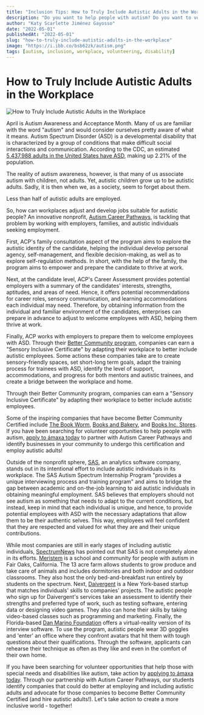 ```yaml
---
title: "Inclusion Tips: How to Truly Include Autistic Adults in the Workplace"
description: "Do you want to help people with autism? Do you want to volunteer with people with disabilities? Advocating for companies to employ them may be the best way."
author: "Katy Scarlette Jiménez Gayosso"
date: "2022-05-01"
publishedAt: "2022-05-01"
slug: "how-to-truly-include-autistic-adults-in-the-workplace"
image: "https://i.ibb.co/bsb62zk/autism.png"
tags: [autism, inclusion, workplace, volunteering, disability]
---
```



# How to Truly Include Autistic Adults in the Workplace

<AuthorCard name="Katy Scarlette Jiménez Gayosso" date="2022-05-01" avatar="/assets/img/photos/Foto.png" />

![How to Truly Include Autistic Adults in the Workplace](https://i.ibb.co/bsb62zk/autism.png)

April is Autism Awareness and Acceptance Month. Many of us are familiar with the word "autism" and would consider ourselves pretty aware of what it means. Autism Spectrum Disorder (ASD) is a developmental disability that is characterized by a group of conditions that make difficult social interactions and communication. According to the CDC, an estimated [5,437,988 adults in the United States have ASD](https://www.cdc.gov/ncbddd/autism/features/adults-living-with-autism-spectrum-disorder.html#:~:text=An%20estimated%205%2C437%2C988%20(2.21%25),high%20of%202.42%25%20in%20Massachusetts.), making up 2.21% of the population.

The reality of autism awareness, however, is that many of us associate autism with children, not adults. Yet, autistic children grow up to be autistic adults. Sadly, it is then when we, as a society, seem to forget about them.

<BlogQuote>Less than half of autistic adults are employed.</BlogQuote>

So, how can workplaces adjust and develop jobs suitable for autistic people? An innovative nonprofit, [Autism Career Pathways](https://autismcareerpathways.org/), is tackling that problem by working with employers, families, and autistic individuals seeking employment.

First, ACP's family consultation aspect of the program aims to explore the autistic identity of the candidate, helping the individual develop personal agency, self-management, and flexible decision-making, as well as to explore self-regulation methods. In short, with the help of the family, the program aims to empower and prepare the candidate to thrive at work.

Next, at the candidate level, ACP's Career Assessment provides potential employers with a summary of the candidates' interests, strengths, aptitudes, and areas of need. Hence, it offers potential recommendations for career roles, sensory communication, and learning accommodations each individual may need. Therefore, by obtaining information from the individual and familiar environment of the candidates, enterprises can prepare in advance to adjust to welcome employees with ASD, helping them thrive at work.

Finally, ACP works with employers to prepare them to welcome employees with ASD. Through their [Better Community program](https://www.instagram.com/bettercommunitycertified/), companies can earn a "Sensory Inclusive Certificate" by adapting their workplace to better include autistic employees. Some actions these companies take are to create sensory-friendly spaces, set short-long term goals, adapt the training process for trainees with ASD, identify the level of support, accommodations, and progress for both mentors and autistic trainees, and create a bridge between the workplace and home.

<BlogQuote>Through their Better Community program, companies can earn a "Sensory Inclusive Certificate" by adapting their workplace to better include autistic employees.</BlogQuote>

Some of the inspiring companies that have become Better Community Certified include [The Book Worm](https://thebookwormonline.com/), [Books and Bakery](https://booksnbakery.com/), and [Books Inc. Stores](https://www.booksinc.net/). If you have been searching for volunteer opportunities to help people with autism, [apply to ámaxa today](https://www.amaxaimpact.org/) to partner with Autism Career Pathways and identify businesses in your community to undergo this certification and employ autistic adults!

Outside of the nonprofit sphere, [SAS](https://www.sas.com/en_us/home.html), an analytics software company, stands out in its intentional effort to include autistic individuals in its workplace. The SAS Autism Spectrum Internship Program "provides a unique interviewing process and training program" and aims to bridge the gap between academic and on-the-job learning to aid autistic individuals in obtaining meaningful employment. SAS believes that employers should not see autism as something that needs to adapt to the current conditions, but instead, keep in mind that each individual is unique, and hence, to provide potential employees with ASD with the necessary adaptations that allow them to be their authentic selves. This way, employees will feel confident that they are respected and valued for what they are and their unique contributions.

While most companies are still in early stages of including autistic individuals, [SpectrumNews](https://www.spectrumnews.org/features/deep-dive/now-hiring-what-autistic-people-need-to-succeed-in-the-workplace/) has pointed out that SAS is not completely alone in its efforts. [Meristem](https://meristem.pro/) is a school and community for people with autism in Fair Oaks, California. The 13 acre farm allows students to grow produce and take care of animals and includes dormitories and both indoor and outdoor classrooms. They also host the only bed-and-breakfast run entirely by students on the spectrum. Next, [Daivergent](https://daivergent.com/) is a New York-based startup that matches individuals' skills to companies' projects. The autistic people who sign up for Daivergent's services take an assessment to identify their strengths and preferred type of work, such as testing software, entering data or designing video games. They also can hone their skills by taking video-based classes such as programming and marketing. Finally, the Florida-based [Dan Marino Foundation](https://danmarinofoundation.org/) offers a virtual-reality version of its interview software. To use the program, autistic people wear 3D goggles and 'enter' an office where they confront avatars that hit them with tough questions about their qualifications. Through the software, applicants can rehearse their technique as often as they like and even in the comfort of their own home.

If you have been searching for volunteer opportunities that help those with special needs and disabilities like autism, take action by [applying to ámaxa today](https://www.amaxaimpact.org/). Through our partnership with Autism Career Pathways, our students identify companies that could do better at employing and including autistic adults and advocate for those companies to become Better Community Certified (and hire autistic adults!). Let's take action to create a more inclusive world - together!

<SocialShare /> 